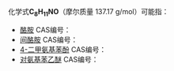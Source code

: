 {{DISPLAYTITLE:C<sub>8</sub>H<sub>11</sub>NO}}
化学式'''C<sub>8</sub>H<sub>11</sub>NO'''（摩尔质量 137.17 g/mol）可能指：

* [[酪胺|酪胺]] CAS编号：{{CAS|51-67-2}}
* [[间酪胺|间酪胺]] CAS编号：{{CAS|588-05-6}}
* [[4-二甲氨基苯酚|4-二甲氨基苯酚]] CAS编号：{{CAS|619-60-3}}
* [[对氨基苯乙醚|对氨基苯乙醚]] CAS编号：{{CAS|156-43-4}}

{{MolFormDisambig}}